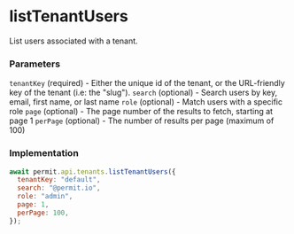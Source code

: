 # listTenantUsers

List users associated with a tenant.

### Parameters

`tenantKey` (required) - Either the unique id of the tenant, or the URL-friendly key of the tenant (i.e: the "slug").
`search` (optional) - Search users by key, email, first name, or last name
`role` (optional) - Match users with a specific role
`page` (optional) - The page number of the results to fetch, starting at page 1
`perPage` (optional) - The number of results per page (maximum of 100)

### Implementation

```js
await permit.api.tenants.listTenantUsers({
  tenantKey: "default",
  search: "@permit.io",
  role: "admin",
  page: 1,
  perPage: 100,
});
```
